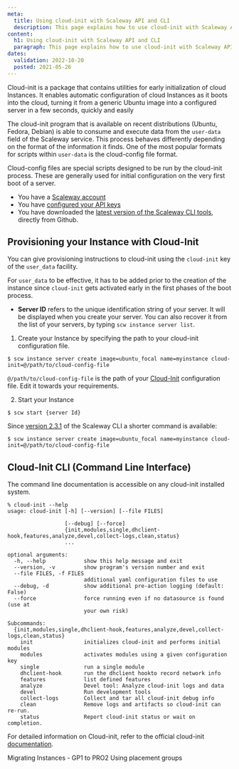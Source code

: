 ```yaml
---
meta:
  title: Using cloud-init with Scaleway API and CLI
  description: This page explains how to use cloud-init with Scaleway API
content:
  h1: Using cloud-init with Scaleway API and CLI
  paragraph: This page explains how to use cloud-init with Scaleway API
dates:
  validation: 2022-10-20
  posted: 2021-05-26
---
```


Cloud-init is a package that contains utilities for early initialization of cloud Instances. It enables automatic configuration of cloud Instances as it boots into the cloud, turning it from a generic Ubuntu image into a configured server in a few seconds, quickly and easily

The cloud-init program that is available on recent distributions (Ubuntu, Fedora, Debian) is able to consume and execute data from the `user-data` field of the Scaleway service. This process behaves differently depending on the format of the information it finds. One of the most popular formats for scripts within `user-data` is the cloud-config file format.

Cloud-config files are special scripts designed to be run by the cloud-init process. These are generally used for initial configuration on the very first boot of a server.

<Message type="requirement">

  - You have a [Scaleway account](/console/my-account/how-to/create-an-account/)   
  - You have [configured your API keys](/console/my-project/how-to/generate-api-key/)
  - You have downloaded the [latest version of the Scaleway CLI tools](https://github.com/scaleway/scaleway-cli), directly from Github.

</Message>

## Provisioning your Instance with Cloud-Init

You can give provisioning instructions to cloud-init using the `cloud-init` key of the `user_data` facility.

For `user_data` to be effective, it has to be added prior to the creation of the instance since `cloud-init` gets activated early in the first phases of the boot process.

* **Server ID** refers to the unique identification string of your server. It will be displayed when you create your server. You can also recover it from the list of your servers, by typing `scw instance server list`.

1. Create your Instance by specifying the path to your cloud-init configuration file.
  ```
  $ scw instance server create image=ubuntu_focal name=myinstance cloud-init=@/path/to/cloud-config-file
  ```
  <Message type="note">

  `@/path/to/cloud-config-file` is the path of your [Cloud-Init](/compute/instances/how-to/use-boot-modes/#how-to-use-cloud-init) configuration file. Edit it towards your requirements.

  </Message>

2. Start your Instance
  ```
  $ scw start {server Id}
  ```

  Since [version 2.3.1](https://github.com/scaleway/scaleway-cli/releases/tag/v2.3.1) of the Scaleway CLI a shorter command is available:

  ```
  $ scw instance server create image=ubuntu_focal name=myinstance cloud-init=@/path/to/cloud-config-file
  ```

## Cloud-Init CLI (Command Line Interface)

The command line documentation is accessible on any cloud-init installed system.

  ````
  % cloud-init --help
  usage: cloud-init [-h] [--version] [--file FILES]

                    [--debug] [--force]
                    {init,modules,single,dhclient-hook,features,analyze,devel,collect-logs,clean,status}
                    ...

  optional arguments:
    -h, --help            show this help message and exit
    --version, -v         show program's version number and exit
    --file FILES, -f FILES
                          additional yaml configuration files to use
    --debug, -d           show additional pre-action logging (default: False)
    --force               force running even if no datasource is found (use at
                          your own risk)

  Subcommands:
    {init,modules,single,dhclient-hook,features,analyze,devel,collect-logs,clean,status}
      init                initializes cloud-init and performs initial modules
      modules             activates modules using a given configuration key
      single              run a single module
      dhclient-hook       run the dhclient hookto record network info
      features            list defined features
      analyze             Devel tool: Analyze cloud-init logs and data
      devel               Run development tools
      collect-logs        Collect and tar all cloud-init debug info
      clean               Remove logs and artifacts so cloud-init can re-run.
      status              Report cloud-init status or wait on completion.

  ````

For detailed information on Cloud-init, refer to the official cloud-init [documentation](http://cloudinit.readthedocs.io/en/latest/index.html).

<Navigation>
  <PreviousButton to="/compute/instances/api-cli/migrating-gp-to-pro/">Migrating Instances - GP1 to PRO2</PreviousButton>
  <NextButton to="/compute/instances/api-cli/using-placement-groups/">Using placement groups</NextButton>
</Navigation>
